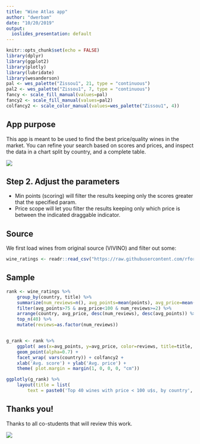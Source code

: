 ```yaml
---
title: "Wine Atlas app"
author: "dwerbam"
date: "10/20/2019"
output:
  ioslides_presentation: default
---
```


```r
knitr::opts_chunk$set(echo = FALSE)
library(dplyr)
library(ggplot2)
library(plotly)
library(lubridate)
library(wesanderson)
pal <- wes_palette("Zissou1", 21, type = "continuous")
pal2 <- wes_palette("Zissou1", 7, type = "continuous")
fancy <- scale_fill_manual(values=pal)
fancy2 <- scale_fill_manual(values=pal2)
colfancy2 <- scale_color_manual(values=wes_palette("Zissou1", 4))

```

## App purpose

This app is meant to be used to find the best price/quality wines in the market. You can refine your search based on scores and prices, and inspect the data in a chart split by country, and a complete table.

![](wine.jpg)


## Step 2. Adjust the parameters

- Min points (scoring) will filter the results keeping only the scores greater that the specified param.
- Price scope will let you filter the results keeping only which price is between the indicated draggable indicator.

## Source

We first load wines from original source (VIVINO) and filter out some:
```r
wine_ratings <- readr::read_csv("https://raw.githubusercontent.com/rfordatascience/tidytuesday/master/data/2019/2019-05-28/winemag-data-130k-v2.csv")
```

## Sample

```r

rank <- wine_ratings %>% 
    group_by(country, title) %>% 
    summarize(num_reviews=n(), avg_points=mean(points), avg_price=mean(price)) %>% 
    filter(avg_points>75 & avg_price<100 & num_reviews>=2) %>%
    arrange(country, avg_price, desc(num_reviews), desc(avg_points)) %>% 
    top_n(40) %>%
    mutate(reviews=as.factor(num_reviews))


g_rank <- rank %>%
    ggplot( aes(x=avg_points, y=avg_price, color=reviews, title=title, reviews=reviews)) +
    geom_point(alpha=0.7) +
    facet_wrap( vars(country)) + colfancy2 +
    xlab('Avg. score') + ylab('Avg. price') +
    theme( plot.margin = margin(1, 0, 0, 0, "cm"))

ggplotly(g_rank) %>%     
    layout(title = list(
        text = paste0('Top 40 wines with price < 100 u$s, by country','<br>','<sup>','Ignoring wines with less than 2 reviews. Original source: VIVINO app','</sup>')))


```

## Thanks you!

Thanks to all co-students that will review this work.

![](wine2.jpg)
